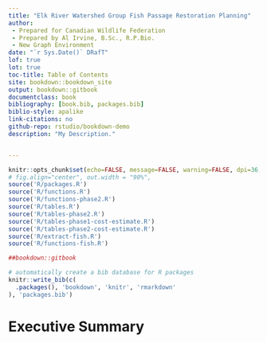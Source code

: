 ```yaml
--- 
title: "Elk River Watershed Group Fish Passage Restoration Planning"
author:
 - Prepared for Canadian Wildlife Federation
 - Prepared by Al Irvine, B.Sc., R.P.Bio.
 - New Graph Environment
date: "`r Sys.Date()` DRafT"
lof: true
lot: true
toc-title: Table of Contents
site: bookdown::bookdown_site
output: bookdown::gitbook
documentclass: book
bibliography: [book.bib, packages.bib]
biblio-style: apalike
link-citations: no
github-repo: rstudio/bookdown-demo
description: "My Description."


---
```


```r
knitr::opts_chunk$set(echo=FALSE, message=FALSE, warning=FALSE, dpi=36, out.width = "100%")
# fig.align="center", out.width = "90%",
source('R/packages.R')
source('R/functions.R')
source('R/functions-phase2.R')
source('R/tables.R')
source('R/tables-phase2.R')
source('R/tables-phase1-cost-estimate.R')
source('R/tables-phase2-cost-estimate.R')
source('R/extract-fish.R')
source('R/functions-fish.R')

##bookdown::gitbook

```


```r
# automatically create a bib database for R packages
knitr::write_bib(c(
  .packages(), 'bookdown', 'knitr', 'rmarkdown'
), 'packages.bib')
```


# Executive Summary {.front-matter .unnumbered}

<br>
